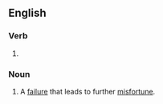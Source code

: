 ==English==

===Verb===
{{head|en|verb form}}

# {{present participle of|backfire|lang=en|nocat=1}}

===Noun===
{{en-noun}}

# A [[failure]] that leads to further [[misfortune]].